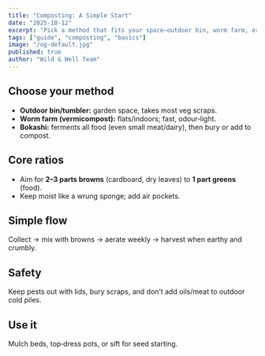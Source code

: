 ```yaml
---
title: "Composting: A Simple Start"
date: "2025-10-12"
excerpt: "Pick a method that fits your space—outdoor bin, worm farm, or bokashi—and keep it balanced."
tags: ["guide", "composting", "basics"]
image: "/og-default.jpg"
published: true
author: "Wild & Well Team"
---
```


## Choose your method
- **Outdoor bin/tumbler:** garden space, takes most veg scraps.  
- **Worm farm (vermicompost):** flats/indoors; fast, odour‑light.  
- **Bokashi:** ferments all food (even small meat/dairy), then bury or add to compost.

## Core ratios
- Aim for **2–3 parts browns** (cardboard, dry leaves) to **1 part greens** (food).  
- Keep moist like a wrung sponge; add air pockets.

## Simple flow
Collect → mix with browns → aerate weekly → harvest when earthy and crumbly.

## Safety
Keep pests out with lids, bury scraps, and don’t add oils/meat to outdoor cold piles.

## Use it
Mulch beds, top‑dress pots, or sift for seed starting.
